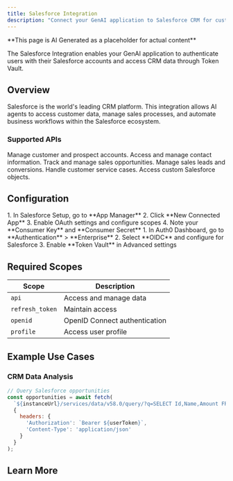 ```yaml
---
title: Salesforce Integration
description: "Connect your GenAI application to Salesforce CRM for customer relationship management and sales automation."
---
```


<Warning>
**This page is AI Generated as a placeholder for actual content** 
</Warning>

The Salesforce Integration enables your GenAI application to authenticate users with their Salesforce accounts and access CRM data through Token Vault.

## Overview

Salesforce is the world's leading CRM platform. This integration allows AI agents to access customer data, manage sales processes, and automate business workflows within the Salesforce ecosystem.

### Supported APIs

<Columns cols={2}>
  <Card title="Accounts" icon="building-office" iconType="solid">
    Manage customer and prospect accounts.
  </Card>
  <Card title="Contacts" icon="user" iconType="solid">
    Access and manage contact information.
  </Card>
  <Card title="Opportunities" icon="chart-bar" iconType="solid">
    Track and manage sales opportunities.
  </Card>
  <Card title="Leads" icon="user-plus" iconType="solid">
    Manage sales leads and conversions.
  </Card>
  <Card title="Cases" icon="support" iconType="solid">
    Handle customer service cases.
  </Card>
  <Card title="Custom Objects" icon="cube" iconType="solid">
    Access custom Salesforce objects.
  </Card>
</Columns>

## Configuration

<Steps>
  <Step title="Create Connected App">
    1. In Salesforce Setup, go to **App Manager**
    2. Click **New Connected App**
    3. Enable OAuth settings and configure scopes
    4. Note your **Consumer Key** and **Consumer Secret**
  </Step>
  <Step title="Set up Auth0 Integration">
    1. In Auth0 Dashboard, go to **Authentication** > **Enterprise**
    2. Select **OIDC** and configure for Salesforce
    3. Enable **Token Vault** in Advanced settings
  </Step>
</Steps>

## Required Scopes

| Scope | Description |
|-------|-------------|
| `api` | Access and manage data |
| `refresh_token` | Maintain access |
| `openid` | OpenID Connect authentication |
| `profile` | Access user profile |

## Example Use Cases

### CRM Data Analysis
```javascript
// Query Salesforce opportunities
const opportunities = await fetch(
  `${instanceUrl}/services/data/v58.0/query/?q=SELECT Id,Name,Amount FROM Opportunity`,
  {
    headers: {
      'Authorization': `Bearer ${userToken}`,
      'Content-Type': 'application/json'
    }
  }
);
```

## Learn More

<Columns cols={2}>
  <Card
    title="Salesforce How-To Guide"
    href="/how-tos/get-salesforce-opportunities"
    icon="salesforce"
    horizontal
  />
  <Card
    title="Salesforce API Documentation"
    href="https://developer.salesforce.com/"
    icon="book-open"
    horizontal
  />
</Columns>
